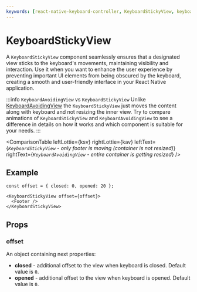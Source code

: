 ```yaml
---
keywords: [react-native-keyboard-controller, KeyboardStickyView, keyboard sticky view, keyboard sticky footer, sticky view, sticky footer, keyboard, android]
---
```


# KeyboardStickyView

A `KeyboardStickyView` component seamlessly ensures that a designated view sticks to the keyboard's movements, maintaining visibility and interaction. Use it when you want to enhance the user experience by preventing important UI elements from being obscured by the keyboard, creating a smooth and user-friendly interface in your React Native application.

:::info `KeyboardAvoidingView` vs `KeyboardStickyView`
Unlike [KeyboardAvoidingView](../keyboard-avoiding-view.mdx) the `KeyboardStickyView` just moves the content along with keyboard and not resizing the inner view. Try to compare animations of `KeyboardStickyView` and `KeyboardAvoidingView` to see a difference in details on how it works and which component is suitable for your needs.
:::


<ComparisonTable
  leftLottie={ksv}
  rightLottie={kav}
  leftText={<i><code>KeyboardStickyView</code> - only footer is moving (container is not resized)</i>}
  rightText={<i><code>KeyboardAvoidingView</code> - entire container is getting resized</i>}
/>

## Example

```tsx
const offset = { closed: 0, opened: 20 };

<KeyboardStickyView offset={offset}>
  <Footer />
</KeyboardStickyView>
```

## Props

### offset

An object containing next properties:

- **closed** - additional offset to the view when keyboard is closed. Default value is `0`.
- **opened** - additional offset to the view when keyboard is opened. Default value is `0`.
